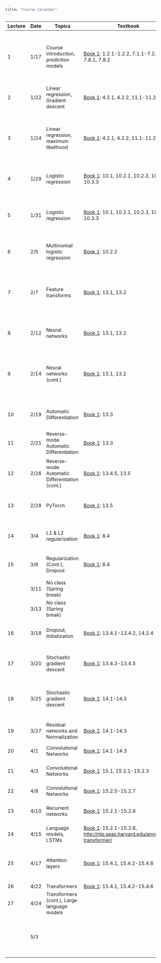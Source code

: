 ```yaml
---
title: "Course Calendar"
---
```


+---------+---------+------------------------------------------------+-----------------------------------------------------------------------------------------------------------------------------+---------------------------------------------------------------------------------------------------+----------------------------------------------------------------------------------------------------------------------------------------------------------------------------+
| Lecture | Date    | Topics                                         | Textbook                                                                                                                    | Materials                                                                                         | Homework                                                                                                                                                                   |
+=========+=========+================================================+=============================================================================================================================+===================================================================================================+============================================================================================================================================================================+
| 1       | 1/17    | Course introduction, prediction models         | [Book 1](https://probml.github.io/pml-book/book1.html): 1.2.1-1.2.2, 7.1.1-7.2.4, 7.8.1, 7.8.2                              | [Notes](../lecture1-background/notes.qmd)                                                         | Homework 1 assigned ([Drive](https://drive.google.com/drive/folders/15i-IPTRAdyTaqx6iutt376numH-rxLnn?usp=drive_link)) **Due: 1/25 11:59pm**                               |
|         |         |                                                |                                                                                                                             |                                                                                                   |                                                                                                                                                                            |
|         |         |                                                |                                                                                                                             |                                                                                                   | [Solutions](https://nbviewer.org/urls/gist.githubusercontent.com/gabehope/516837c351149d3de9c1a29839000273/raw/182d169ba83cb3a6d8539a2297f068dce7834ab1/solutions.ipynb)   |
+---------+---------+------------------------------------------------+-----------------------------------------------------------------------------------------------------------------------------+---------------------------------------------------------------------------------------------------+----------------------------------------------------------------------------------------------------------------------------------------------------------------------------+
| 2       | 1/22    | Linear regression, Gradient descent            | [Book 1](https://probml.github.io/pml-book/book1.html): 4.2.1, 4.2.2, 11.1-11.2.4                                           | [Notes](../lecture2-linear-regression/notes.qmd)                                                  |                                                                                                                                                                            |
|         |         |                                                |                                                                                                                             |                                                                                                   |                                                                                                                                                                            |
|         |         |                                                |                                                                                                                             | [Slides](./notes/lecture1.pdf)                                                                    |                                                                                                                                                                            |
+---------+---------+------------------------------------------------+-----------------------------------------------------------------------------------------------------------------------------+---------------------------------------------------------------------------------------------------+----------------------------------------------------------------------------------------------------------------------------------------------------------------------------+
| 3       | 1/24    | Linear regression, maximum likelihood          | [Book 1](https://probml.github.io/pml-book/book1.html): 4.2.1, 4.2.2, 11.1-11.2.4                                           | [Notes](../lecture2-linear-regression/notes.qmd)                                                  | Homework 2 assigned ([Drive](https://drive.google.com/drive/folders/1deohwJarw4aa-Te3DYDrdbn35v1EWIsm?usp=drive_link), [hints](../misc/hw2-hint.qmd)) **Due: 2/1 11:59pm** |
|         |         |                                                |                                                                                                                             |                                                                                                   |                                                                                                                                                                            |
|         |         |                                                |                                                                                                                             | [Slides](./notes/lecture2.pdf)                                                                    | [Solutions](https://nbviewer.org/urls/gist.githubusercontent.com/gabehope/4bf759748a9fd313137d9fbeadd1ce85/raw/18303a4055fa37b974daebc8d7078b83bf019f7a/solutions.ipynb)   |
+---------+---------+------------------------------------------------+-----------------------------------------------------------------------------------------------------------------------------+---------------------------------------------------------------------------------------------------+----------------------------------------------------------------------------------------------------------------------------------------------------------------------------+
| 4       | 1/29    | Logistic regression                            | [Book 1](https://probml.github.io/pml-book/book1.html): 10.1, 10.2.1, 10.2.3, 10.3.1-10.3.3                                 | [Notes](../lecture3-logistic-regression/notes.qmd)                                                |                                                                                                                                                                            |
|         |         |                                                |                                                                                                                             |                                                                                                   |                                                                                                                                                                            |
|         |         |                                                |                                                                                                                             | [Slides](./notes/lecture3.pdf)                                                                    |                                                                                                                                                                            |
+---------+---------+------------------------------------------------+-----------------------------------------------------------------------------------------------------------------------------+---------------------------------------------------------------------------------------------------+----------------------------------------------------------------------------------------------------------------------------------------------------------------------------+
| 5       | 1/31    | Logistic regression                            | [Book 1](https://probml.github.io/pml-book/book1.html): 10.1, 10.2.1, 10.2.3, 10.3.1-10.3.3                                 | [Notes](../lecture3-logistic-regression/notes.qmd)                                                | Final project ethics warm-up assigned ([Description](../assignments/final-project/ethics.qmd)) **Due: 2/8 11:59pm**                                                        |
|         |         |                                                |                                                                                                                             |                                                                                                   |                                                                                                                                                                            |
|         |         |                                                |                                                                                                                             | [Slides](./notes/lecture4.pdf)                                                                    |                                                                                                                                                                            |
|         |         |                                                |                                                                                                                             |                                                                                                   |                                                                                                                                                                            |
|         |         |                                                |                                                                                                                             | [Notebook](https://colab.research.google.com/drive/1MlFAWYkgI58xjxTYWKJoSdU64xRObyaq?usp=sharing) |                                                                                                                                                                            |
+---------+---------+------------------------------------------------+-----------------------------------------------------------------------------------------------------------------------------+---------------------------------------------------------------------------------------------------+----------------------------------------------------------------------------------------------------------------------------------------------------------------------------+
| 6       | 2/5     | Multinomial logistic regression                | [Book 1](https://probml.github.io/pml-book/book1.html): 10.2.2                                                              | [Notes](../lecture4-feature-transforms/notes.qmd)                                                 |                                                                                                                                                                            |
|         |         |                                                |                                                                                                                             |                                                                                                   |                                                                                                                                                                            |
|         |         |                                                |                                                                                                                             | [Slides](./notes/lecture5.pdf)                                                                    |                                                                                                                                                                            |
+---------+---------+------------------------------------------------+-----------------------------------------------------------------------------------------------------------------------------+---------------------------------------------------------------------------------------------------+----------------------------------------------------------------------------------------------------------------------------------------------------------------------------+
| 7       | 2/7     | Feature transforms                             | [Book 1](https://probml.github.io/pml-book/book1.html): 13.1, 13.2                                                          | [Notes](../lecture4-feature-transforms/notes.qmd)                                                 | Homework 3 assigned ([Drive](https://drive.google.com/drive/folders/1Df96GdFpucM-YUf6c5PTWUfxWY-UrLXl?usp=drive_link)) **Due: 2/15 11:59pm**                               |
|         |         |                                                |                                                                                                                             |                                                                                                   |                                                                                                                                                                            |
|         |         |                                                |                                                                                                                             | [Slides](./notes/lecture6.pdf)                                                                    | [Solutions](https://nbviewer.org/urls/gist.githubusercontent.com/gabehope/adaba97e7b81ab58551a57dbf84e9927/raw/8946f77a588a7f5be7f3369b5a2c9fc7ccdde74d/solutions.ipynb)   |
+---------+---------+------------------------------------------------+-----------------------------------------------------------------------------------------------------------------------------+---------------------------------------------------------------------------------------------------+----------------------------------------------------------------------------------------------------------------------------------------------------------------------------+
| 8       | 2/12    | Neural networks                                | [Book 1](https://probml.github.io/pml-book/book1.html): 13.1, 13.2                                                          | [Notebook](https://colab.research.google.com/drive/1MlFAWYkgI58xjxTYWKJoSdU64xRObyaq?usp=sharing) |                                                                                                                                                                            |
|         |         |                                                |                                                                                                                             |                                                                                                   |                                                                                                                                                                            |
|         |         |                                                |                                                                                                                             | [Slides](./notes/lecture6.pdf)                                                                    |                                                                                                                                                                            |
+---------+---------+------------------------------------------------+-----------------------------------------------------------------------------------------------------------------------------+---------------------------------------------------------------------------------------------------+----------------------------------------------------------------------------------------------------------------------------------------------------------------------------+
| 9       | 2/14    | Neural networks (cont.)                        | [Book 1](https://probml.github.io/pml-book/book1.html): 13.1, 13.2                                                          | [Notes](../lecture5-neural-networks-intro/notes.qmd)                                              | Homework 4 assigned ([Drive](https://drive.google.com/drive/folders/1wIblhOu4c0LlbiveKP1Z2uTVre3d62pO?usp=drive_link)) **Due: 2/23 11:59pm**                               |
|         |         |                                                |                                                                                                                             |                                                                                                   |                                                                                                                                                                            |
|         |         |                                                |                                                                                                                             | [Slides](./notes/lecture7.pdf)                                                                    | [Solutions](https://nbviewer.org/urls/gist.githubusercontent.com/gabehope/c2f9e6f1dcd330e0b0e96df0a6152cf1/raw/400b92a607baaafc25604b4e7ed9820e1e38d972/solutions.ipynb)   |
+---------+---------+------------------------------------------------+-----------------------------------------------------------------------------------------------------------------------------+---------------------------------------------------------------------------------------------------+----------------------------------------------------------------------------------------------------------------------------------------------------------------------------+
| 10      | 2/19    | Automatic Differentiation                      | [Book 1](https://probml.github.io/pml-book/book1.html): 13.3                                                                | [Notes](../lecture6-backpropagation/notes.qmd)                                                    |                                                                                                                                                                            |
|         |         |                                                |                                                                                                                             |                                                                                                   |                                                                                                                                                                            |
|         |         |                                                |                                                                                                                             | [Slides](./notes/lecture8.pdf)                                                                    |                                                                                                                                                                            |
+---------+---------+------------------------------------------------+-----------------------------------------------------------------------------------------------------------------------------+---------------------------------------------------------------------------------------------------+----------------------------------------------------------------------------------------------------------------------------------------------------------------------------+
| 11      | 2/21    | Reverse-mode Automatic Differentiation         | [Book 1](https://probml.github.io/pml-book/book1.html): 13.3                                                                | [Notes](../lecture6-backpropagation/notes.qmd)                                                    |                                                                                                                                                                            |
|         |         |                                                |                                                                                                                             |                                                                                                   |                                                                                                                                                                            |
|         |         |                                                |                                                                                                                             | [Slides](./notes/lecture10.pdf)                                                                   |                                                                                                                                                                            |
+---------+---------+------------------------------------------------+-----------------------------------------------------------------------------------------------------------------------------+---------------------------------------------------------------------------------------------------+----------------------------------------------------------------------------------------------------------------------------------------------------------------------------+
| 12      | 2/26    | Reverse-mode Automatic Differentiation (cont.) | [Book 1](https://probml.github.io/pml-book/book1.html): 13.4.5, 13.5                                                        | [Notes](../lecture6-backpropagation/notes.qmd)                                                    |                                                                                                                                                                            |
|         |         |                                                |                                                                                                                             |                                                                                                   |                                                                                                                                                                            |
|         |         |                                                |                                                                                                                             | [Slides](./notes/lecture10.pdf)                                                                   |                                                                                                                                                                            |
+---------+---------+------------------------------------------------+-----------------------------------------------------------------------------------------------------------------------------+---------------------------------------------------------------------------------------------------+----------------------------------------------------------------------------------------------------------------------------------------------------------------------------+
| 13      | 2/28    | PyTorch                                        | [Book 1](https://probml.github.io/pml-book/book1.html): 13.5                                                                | [Notebook](https://drive.google.com/file/d/1N76hpENuKchbfN0o-NZ02FAgZYPiWPVf/view?usp=drive_link) | Homework 5 assigned ([Drive](https://drive.google.com/drive/folders/1C9vFAnO_sogGupxvOrU4uQl8ZkF7seU5?usp=drive_link)) (**Due: 3/7 11:59pm**                               |
+---------+---------+------------------------------------------------+-----------------------------------------------------------------------------------------------------------------------------+---------------------------------------------------------------------------------------------------+----------------------------------------------------------------------------------------------------------------------------------------------------------------------------+
| 14      | 3/4     | L1 & L2 regularization                         | [Book 1](https://probml.github.io/pml-book/book1.html): 8.4                                                                 | [Notes](../lecture8-optimization/notes.qmd)                                                       |                                                                                                                                                                            |
|         |         |                                                |                                                                                                                             |                                                                                                   |                                                                                                                                                                            |
|         |         |                                                |                                                                                                                             | [Slides](./notes/lecture11.pdf)                                                                   |                                                                                                                                                                            |
+---------+---------+------------------------------------------------+-----------------------------------------------------------------------------------------------------------------------------+---------------------------------------------------------------------------------------------------+----------------------------------------------------------------------------------------------------------------------------------------------------------------------------+
| 15      | 3/6     | Regularization (Cont.), Dropout                | [Book 1](https://probml.github.io/pml-book/book1.html): 8.4                                                                 | [Notes](../lecture8-optimization/notes.qmd)                                                       |                                                                                                                                                                            |
|         |         |                                                |                                                                                                                             |                                                                                                   |                                                                                                                                                                            |
|         |         |                                                |                                                                                                                             | [Slides](./notes/lecture11.pdf)                                                                   |                                                                                                                                                                            |
+---------+---------+------------------------------------------------+-----------------------------------------------------------------------------------------------------------------------------+---------------------------------------------------------------------------------------------------+----------------------------------------------------------------------------------------------------------------------------------------------------------------------------+
|         | 3/11    | No class (Spring break)                        |                                                                                                                             |                                                                                                   |                                                                                                                                                                            |
+---------+---------+------------------------------------------------+-----------------------------------------------------------------------------------------------------------------------------+---------------------------------------------------------------------------------------------------+----------------------------------------------------------------------------------------------------------------------------------------------------------------------------+
|         | 3/13    | No class (Spring break)                        |                                                                                                                             |                                                                                                   |                                                                                                                                                                            |
+---------+---------+------------------------------------------------+-----------------------------------------------------------------------------------------------------------------------------+---------------------------------------------------------------------------------------------------+----------------------------------------------------------------------------------------------------------------------------------------------------------------------------+
| 16      | 3/18    | Dropout, Initialization                        | [Book 1](https://probml.github.io/pml-book/book1.html): 13.4.1-13.4.2, 14.2.4                                               | [Notes](../lecture9-optimization/notes.qmd)                                                       |                                                                                                                                                                            |
|         |         |                                                |                                                                                                                             |                                                                                                   |                                                                                                                                                                            |
|         |         |                                                |                                                                                                                             | [Slides](./notes/lecture12.pdf)                                                                   |                                                                                                                                                                            |
+---------+---------+------------------------------------------------+-----------------------------------------------------------------------------------------------------------------------------+---------------------------------------------------------------------------------------------------+----------------------------------------------------------------------------------------------------------------------------------------------------------------------------+
| 17      | 3/20    | Stochastic gradient descent                    | [Book 1](https://probml.github.io/pml-book/book1.html): 13.4.3-13.4.5                                                       | [Notes](../lecture9-optimization/notes.qmd)                                                       | Homework 6 assigned ([Drive](https://drive.google.com/drive/u/1/folders/1ohI5itSgEhBNmKSLQSjwmJlgWjioWDhi)) **Due: 3/28 11:59pm**                                          |
|         |         |                                                |                                                                                                                             |                                                                                                   |                                                                                                                                                                            |
|         |         |                                                |                                                                                                                             | [Slides](./notes/lecture13.pdf)                                                                   |                                                                                                                                                                            |
+---------+---------+------------------------------------------------+-----------------------------------------------------------------------------------------------------------------------------+---------------------------------------------------------------------------------------------------+----------------------------------------------------------------------------------------------------------------------------------------------------------------------------+
| 18      | 3/25    | Stochastic gradient descent                    | [Book 1](https://probml.github.io/pml-book/book1.html): 14.1-14.3                                                           |                                                                                                   | Final project proposal assigned ([Description](../assignments/final-project/outline.qmd)) **Due: 4/1 11:59pm**                                                             |
+---------+---------+------------------------------------------------+-----------------------------------------------------------------------------------------------------------------------------+---------------------------------------------------------------------------------------------------+----------------------------------------------------------------------------------------------------------------------------------------------------------------------------+
| 19      | 3/27    | Residual networks and Normalization            | [Book 1](https://probml.github.io/pml-book/book1.html): 14.1-14.3                                                           |                                                                                                   | Homework 7 assigned **Due: 4/4 11:59pm**                                                                                                                                   |
+---------+---------+------------------------------------------------+-----------------------------------------------------------------------------------------------------------------------------+---------------------------------------------------------------------------------------------------+----------------------------------------------------------------------------------------------------------------------------------------------------------------------------+
| 20      | 4/1     | Convolutional Networks                         | [Book 1](https://probml.github.io/pml-book/book1.html): 14.1-14.3                                                           |                                                                                                   |                                                                                                                                                                            |
+---------+---------+------------------------------------------------+-----------------------------------------------------------------------------------------------------------------------------+---------------------------------------------------------------------------------------------------+----------------------------------------------------------------------------------------------------------------------------------------------------------------------------+
| 21      | 4/3     | Convolutional Networks                         | [Book 1](https://probml.github.io/pml-book/book1.html): 15.1, 15.2.1-15.2.3                                                 |                                                                                                   | Homework 8 assigned **Due: 4/11 11:59pm**                                                                                                                                  |
+---------+---------+------------------------------------------------+-----------------------------------------------------------------------------------------------------------------------------+---------------------------------------------------------------------------------------------------+----------------------------------------------------------------------------------------------------------------------------------------------------------------------------+
| 22      | 4/8     | Convolutional Networks                         | [Book 1](https://probml.github.io/pml-book/book1.html): 15.2.5-15.2.7                                                       |                                                                                                   |                                                                                                                                                                            |
+---------+---------+------------------------------------------------+-----------------------------------------------------------------------------------------------------------------------------+---------------------------------------------------------------------------------------------------+----------------------------------------------------------------------------------------------------------------------------------------------------------------------------+
| 23      | 4/10    | Recurrent networks                             | [Book 1](https://probml.github.io/pml-book/book1.html): 15.2.1-15.2.6                                                       |                                                                                                   | Homework 9 assigned **Due: 4/18 11:59pm**                                                                                                                                  |
+---------+---------+------------------------------------------------+-----------------------------------------------------------------------------------------------------------------------------+---------------------------------------------------------------------------------------------------+----------------------------------------------------------------------------------------------------------------------------------------------------------------------------+
| 24      | 4/15    | Language models, LSTMs                         | [Book 1](https://probml.github.io/pml-book/book1.html): 15.2.1-15.2.6, <http://nlp.seas.harvard.edu/annotated-transformer/> |                                                                                                   |                                                                                                                                                                            |
+---------+---------+------------------------------------------------+-----------------------------------------------------------------------------------------------------------------------------+---------------------------------------------------------------------------------------------------+----------------------------------------------------------------------------------------------------------------------------------------------------------------------------+
| 25      | 4/17    | Attention layers                               | [Book 1](https://probml.github.io/pml-book/book1.html): 15.4.1, 15.4.2-15.4.6                                               |                                                                                                   | Final project check-in assigned ([Description](../assignments/final-project/outline.qmd)) **Due: 4/22 11:59pm**                                                            |
+---------+---------+------------------------------------------------+-----------------------------------------------------------------------------------------------------------------------------+---------------------------------------------------------------------------------------------------+----------------------------------------------------------------------------------------------------------------------------------------------------------------------------+
| 26      | 4/22    | Transformers                                   | [Book 1](https://probml.github.io/pml-book/book1.html): 15.4.1, 15.4.2-15.4.6                                               |                                                                                                   |                                                                                                                                                                            |
+---------+---------+------------------------------------------------+-----------------------------------------------------------------------------------------------------------------------------+---------------------------------------------------------------------------------------------------+----------------------------------------------------------------------------------------------------------------------------------------------------------------------------+
| 27      | 4/24    | Transformers (cont.), Large language models    |                                                                                                                             |                                                                                                   |                                                                                                                                                                            |
+---------+---------+------------------------------------------------+-----------------------------------------------------------------------------------------------------------------------------+---------------------------------------------------------------------------------------------------+----------------------------------------------------------------------------------------------------------------------------------------------------------------------------+
|         | 5/3     |                                                |                                                                                                                             |                                                                                                   | **Final Project Due (11:59pm)**                                                                                                                                            |
|         |         |                                                |                                                                                                                             |                                                                                                   |                                                                                                                                                                            |
|         |         |                                                |                                                                                                                             |                                                                                                   | ([Description](../assignments/final-project/outline.qmd))                                                                                                                  |
+---------+---------+------------------------------------------------+-----------------------------------------------------------------------------------------------------------------------------+---------------------------------------------------------------------------------------------------+----------------------------------------------------------------------------------------------------------------------------------------------------------------------------+